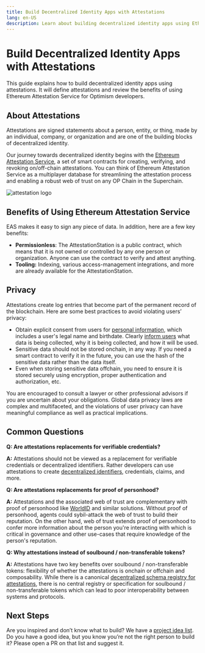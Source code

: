 ```yaml
---
title: Build Decentralized Identity Apps with Attestations
lang: en-US
description: Learn about building decentralized identity apps using Ethereum Attestation Service.
---
```



# Build Decentralized Identity Apps with Attestations

This guide explains how to build decentralized identity apps using attestations. 
It will define attestations and review the benefits of using Ethereum Attestation Service for Optimism developers. 

## About Attestations

Attestations are signed statements about a person, entity, or thing, made by an individual, company, or organization and are one of the building blocks of decentralized identity.

Our journey towards decentralized identity begins with the [Ethereum Attestation Service](https://optimism-goerli.easscan.org/), a set of smart contracts for creating, verifying, and revoking on/off-chain attestations. 
You can think of Ethereum Attestation Service as a multiplayer database for streamlining the attestation process and enabling a robust web of trust on any OP Chain in the Superchain.

![attestation logo](public/img/op-mainnet/identity/atst-logo.png)


## Benefits of Using Ethereum Attestation Service

EAS makes it easy to sign any piece of data. In addition, here are a few key benefits:

- **Permissionless**: The AttestationStation is a public contract, which means that it is not owned or controlled by any one person or organization. Anyone can use the contract to verify and attest anything.
- **Tooling:** Indexing, various access-management integrations, and more are already available for the AttestationStation.

## Privacy

Attestations create log entries that become part of the permanent record of the blockchain. 
Here are some best practices to avoid violating users’ privacy:
- Obtain explicit consent from users for [personal information](https://csrc.nist.gov/glossary/term/PII), which includes a user's legal name and birthdate. 
  Clearly [inform users](https://ico.org.uk/for-organisations/uk-gdpr-guidance-and-resources/personal-information-what-is-it/what-is-personal-information-a-guide/) what data is being collected, why it is being collected, and how it will be used.
- Sensitive data should not be stored onchain, in any way. 
  If you need a smart contract to verify it in the future, you can use the hash of the sensitive data rather than the data itself.
- Even when storing sensitive data offchain, you need to ensure it is stored securely using encryption, proper authentication and authorization, etc.

<Callout type="warning">
You are encouraged to consult a lawyer or other professional advisors if you are uncertain about your obligations. 
Global data privacy laws are complex and multifaceted, and the violations of user privacy can have meaningful compliance as well as practical implications.
</Callout>

## Common Questions

**Q: Are attestations replacements for verifiable credentials?**

**A:** Attestations should not be viewed as a replacement for verifiable credentials or decentralized identifiers. Rather developers can use attestations to create [decentralized identifiers](https://www.w3.org/TR/did-core/), credentials, claims, and more.

**Q: Are attestations replacements for proof of personhood?**

**A:** Attestations and the associated web of trust are complementary with proof of personhood like [WorldID](https://worldcoin.org/blog/announcements/worldcoin-commits-optimism-superchain-vision-ahead-mainnet-launch) and similar solutions. Without proof of personhood, agents could sybil-attack the web of trust to build their reputation. On the other hand, web of trust extends proof of personhood to confer more information about the person you're interacting with which is critical in governance and other use-cases that require knowledge of the person's reputation.   

**Q: Why attestations instead of soulbound / non-transferable tokens?**

**A:** Attestations have two key benefits over soulbound / non-transferable tokens: flexibility of whether the attestations is onchain or offchain and composability. While there is a canonical [decentralized schema registry for attestations](https://optimism-goerli-bedrock.easscan.org/schemas), there is no central registry or specification for soulbound / non-transferable tokens which can lead to poor interoperability between systems and protocols.

## Next Steps

Are you inspired and don’t know what to build? We have a [project idea list](https://optimism.io/ideas). 
Do you have a good idea, but you know you’re not the right person to build it? Please open a PR on that list and suggest it.
